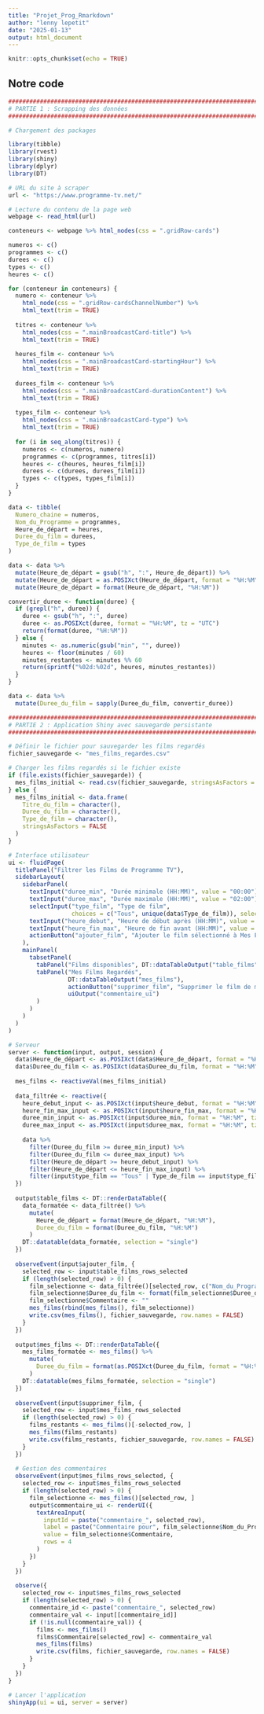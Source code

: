 ---
title: "Projet_Prog_Rmarkdown"
author: "lenny lepetit"
date: "2025-01-13"
output: html_document
---

```{r setup, include=FALSE}
knitr::opts_chunk$set(echo = TRUE)
```

## Notre code

```{r}
################################################################################
# PARTIE 1 : Scrapping des données
################################################################################

# Chargement des packages

library(tibble)
library(rvest)
library(shiny)
library(dplyr)
library(DT)

# URL du site à scraper
url <- "https://www.programme-tv.net/"

# Lecture du contenu de la page web
webpage <- read_html(url)

conteneurs <- webpage %>% html_nodes(css = ".gridRow-cards")

numeros <- c()
programmes <- c()
durees <- c()
types <- c()
heures <- c()

for (conteneur in conteneurs) {
  numero <- conteneur %>% 
    html_node(css = ".gridRow-cardsChannelNumber") %>% 
    html_text(trim = TRUE)
  
  titres <- conteneur %>% 
    html_nodes(css = ".mainBroadcastCard-title") %>% 
    html_text(trim = TRUE)
  
  heures_film <- conteneur %>% 
    html_nodes(css = ".mainBroadcastCard-startingHour") %>% 
    html_text(trim = TRUE)
  
  durees_film <- conteneur %>% 
    html_nodes(css = ".mainBroadcastCard-durationContent") %>% 
    html_text(trim = TRUE)
  
  types_film <- conteneur %>% 
    html_nodes(css = ".mainBroadcastCard-type") %>% 
    html_text(trim = TRUE)
  
  for (i in seq_along(titres)) {
    numeros <- c(numeros, numero)
    programmes <- c(programmes, titres[i])
    heures <- c(heures, heures_film[i])
    durees <- c(durees, durees_film[i])
    types <- c(types, types_film[i])
  }
}

data <- tibble(
  Numero_chaine = numeros,
  Nom_du_Programme = programmes,
  Heure_de_départ = heures,
  Duree_du_film = durees,
  Type_de_film = types
)

data <- data %>%
  mutate(Heure_de_départ = gsub("h", ":", Heure_de_départ)) %>%
  mutate(Heure_de_départ = as.POSIXct(Heure_de_départ, format = "%H:%M", tz = "UTC")) %>%
  mutate(Heure_de_départ = format(Heure_de_départ, "%H:%M"))

convertir_duree <- function(duree) {
  if (grepl("h", duree)) {
    duree <- gsub("h", ":", duree)
    duree <- as.POSIXct(duree, format = "%H:%M", tz = "UTC")
    return(format(duree, "%H:%M"))
  } else {
    minutes <- as.numeric(gsub("min", "", duree))
    heures <- floor(minutes / 60)
    minutes_restantes <- minutes %% 60
    return(sprintf("%02d:%02d", heures, minutes_restantes))
  }
}

data <- data %>%
  mutate(Duree_du_film = sapply(Duree_du_film, convertir_duree))

################################################################################
# PARTIE 2 : Application Shiny avec sauvegarde persistante
################################################################################

# Définir le fichier pour sauvegarder les films regardés
fichier_sauvegarde <- "mes_films_regardes.csv"

# Charger les films regardés si le fichier existe
if (file.exists(fichier_sauvegarde)) {
  mes_films_initial <- read.csv(fichier_sauvegarde, stringsAsFactors = FALSE)
} else {
  mes_films_initial <- data.frame(
    Titre_du_film = character(),
    Duree_du_film = character(),
    Type_de_film = character(),
    stringsAsFactors = FALSE
  )
}

# Interface utilisateur
ui <- fluidPage(
  titlePanel("Filtrer les Films de Programme TV"),
  sidebarLayout(
    sidebarPanel(
      textInput("duree_min", "Durée minimale (HH:MM)", value = "00:00"),
      textInput("duree_max", "Durée maximale (HH:MM)", value = "02:00"),
      selectInput("type_film", "Type de film", 
                  choices = c("Tous", unique(data$Type_de_film)), selected = "Tous"),
      textInput("heure_debut", "Heure de début après (HH:MM)", value = "00:00"),
      textInput("heure_fin_max", "Heure de fin avant (HH:MM)", value = "23:59"),
      actionButton("ajouter_film", "Ajouter le film sélectionné à Mes Films Regardés")
    ),
    mainPanel(
      tabsetPanel(
        tabPanel("Films disponibles", DT::dataTableOutput("table_films")),
        tabPanel("Mes Films Regardés", 
                 DT::dataTableOutput("mes_films"),
                 actionButton("supprimer_film", "Supprimer le film de ma liste"),
                 uiOutput("commentaire_ui")
        )
      )
    )
  )
)

# Serveur
server <- function(input, output, session) {
  data$Heure_de_départ <- as.POSIXct(data$Heure_de_départ, format = "%H:%M", tz = "UTC")
  data$Duree_du_film <- as.POSIXct(data$Duree_du_film, format = "%H:%M", tz = "UTC")
  
  mes_films <- reactiveVal(mes_films_initial)
  
  data_filtrée <- reactive({
    heure_debut_input <- as.POSIXct(input$heure_debut, format = "%H:%M", tz = "UTC")
    heure_fin_max_input <- as.POSIXct(input$heure_fin_max, format = "%H:%M", tz = "UTC")
    duree_min_input <- as.POSIXct(input$duree_min, format = "%H:%M", tz = "UTC")
    duree_max_input <- as.POSIXct(input$duree_max, format = "%H:%M", tz = "UTC")
    
    data %>%
      filter(Duree_du_film >= duree_min_input) %>%
      filter(Duree_du_film <= duree_max_input) %>%
      filter(Heure_de_départ >= heure_debut_input) %>%
      filter(Heure_de_départ <= heure_fin_max_input) %>%
      filter(input$type_film == "Tous" | Type_de_film == input$type_film)
  })
  
  output$table_films <- DT::renderDataTable({
    data_formatée <- data_filtrée() %>%
      mutate(
        Heure_de_départ = format(Heure_de_départ, "%H:%M"),
        Duree_du_film = format(Duree_du_film, "%H:%M")
      )
    DT::datatable(data_formatée, selection = "single")
  })
  
  observeEvent(input$ajouter_film, {
    selected_row <- input$table_films_rows_selected
    if (length(selected_row) > 0) {
      film_selectionne <- data_filtrée()[selected_row, c("Nom_du_Programme", "Duree_du_film", "Type_de_film")]
      film_selectionne$Duree_du_film <- format(film_selectionne$Duree_du_film, "%H:%M")
      film_selectionne$Commentaire <- ""
      mes_films(rbind(mes_films(), film_selectionne))
      write.csv(mes_films(), fichier_sauvegarde, row.names = FALSE)
    }
  })
  
  output$mes_films <- DT::renderDataTable({
    mes_films_formatée <- mes_films() %>%
      mutate(
        Duree_du_film = format(as.POSIXct(Duree_du_film, format = "%H:%M", tz = "UTC"), "%H:%M")
      )
    DT::datatable(mes_films_formatée, selection = "single")
  })
  
  observeEvent(input$supprimer_film, {
    selected_row <- input$mes_films_rows_selected
    if (length(selected_row) > 0) {
      films_restants <- mes_films()[-selected_row, ]
      mes_films(films_restants)
      write.csv(films_restants, fichier_sauvegarde, row.names = FALSE)
    }
  })
  
  # Gestion des commentaires
  observeEvent(input$mes_films_rows_selected, {
    selected_row <- input$mes_films_rows_selected
    if (length(selected_row) > 0) {
      film_selectionne <- mes_films()[selected_row, ]
      output$commentaire_ui <- renderUI({
        textAreaInput(
          inputId = paste("commentaire_", selected_row), 
          label = paste("Commentaire pour", film_selectionne$Nom_du_Programme), 
          value = film_selectionne$Commentaire, 
          rows = 4
        )
      })
    }
  })
  
  observe({
    selected_row <- input$mes_films_rows_selected
    if (length(selected_row) > 0) {
      commentaire_id <- paste("commentaire_", selected_row)
      commentaire_val <- input[[commentaire_id]]
      if (!is.null(commentaire_val)) {
        films <- mes_films()
        films$Commentaire[selected_row] <- commentaire_val
        mes_films(films)
        write.csv(films, fichier_sauvegarde, row.names = FALSE)
      }
    }
  })
}

# Lancer l'application
shinyApp(ui = ui, server = server)

```

